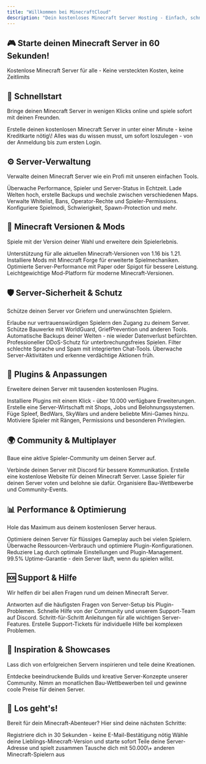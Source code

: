 ```yaml
---
title: "Willkommen bei MinecraftCloud"
description: "Dein kostenloses Minecraft Server Hosting - Einfach, schnell und für immer gratis"
---
```


## 🎮 Starte deinen Minecraft Server in 60 Sekunden\!

Kostenlose Minecraft Server für alle - Keine versteckten Kosten, keine Zeitlimits

## 🚀 Schnellstart

Bringe deinen Minecraft Server in wenigen Klicks online und spiele sofort mit deinen Freunden.

<Columns cols={2}>
  <Card title="Server erstellen" icon="plus" horizontal={false} href="/basics/create-server">
    Erstelle deinen kostenlosen Minecraft Server in unter einer Minute - keine Kreditkarte nötig\!
  </Card>
  <Card title="Erste Schritte" icon="play" horizontal={false} href="/basics/create-server">
    Alles was du wissen musst, um sofort loszulegen - von der Anmeldung bis zum ersten Login.
  </Card>
</Columns>

## ⚙️ Server-Verwaltung

Verwalte deinen Minecraft Server wie ein Profi mit unseren einfachen Tools.

<Columns cols={2}>
  <Card title="Server-Dashboard" icon="gauge" href="/dashboard">
    Überwache Performance, Spieler und Server-Status in Echtzeit.
  </Card>
  <Card title="World-Management" icon="globe" href="/basics/upload-world">
    Lade Welten hoch, erstelle Backups und wechsle zwischen verschiedenen Maps.
  </Card>
  <Card title="Spieler-Verwaltung" icon="users">
    Verwalte Whitelist, Bans, Operator-Rechte und Spieler-Permissions.
  </Card>
  <Card title="Server-Einstellungen" icon="cog">
    Konfiguriere Spielmodi, Schwierigkeit, Spawn-Protection und mehr.
  </Card>
</Columns>

## 🔧 Minecraft Versionen & Mods

Spiele mit der Version deiner Wahl und erweitere dein Spielerlebnis.

<Columns cols={2}>
  <Card title="Vanilla Minecraft" icon="cube">
    Unterstützung für alle aktuellen Minecraft-Versionen von 1.16 bis 1.21.
  </Card>
  <Card title="Forge Server" icon="hammer">
    Installiere Mods mit Minecraft Forge für erweiterte Spielmechaniken.
  </Card>
  <Card title="Paper/Spigot" icon="paper-plane">
    Optimierte Server-Performance mit Paper oder Spigot für bessere Leistung.
  </Card>
  <Card title="Fabric Mods" icon="puzzle-piece">
    Leichtgewichtige Mod-Platform für moderne Minecraft-Versionen.
  </Card>
</Columns>

## 🛡️ Server-Sicherheit & Schutz

Schütze deinen Server vor Griefern und unerwünschten Spielern.

<Columns cols={3}>
  <Card title="Whitelist System" icon="shield-check">
    Erlaube nur vertrauenswürdigen Spielern den Zugang zu deinem Server.
  </Card>
  <Card title="Anti-Grief Plugins" icon="shield">
    Schütze Bauwerke mit WorldGuard, GriefPrevention und anderen Tools.
  </Card>
  <Card title="Backup & Restore" icon="cloud-arrow-down">
    Automatische Backups deiner Welten - nie wieder Datenverlust befürchten.
  </Card>
  <Card title="DDoS-Schutz" icon="shield-alt">
    Professioneller DDoS-Schutz für unterbrechungsfreies Spielen.
  </Card>
  <Card title="Chat-Moderation" icon="comment-slash">
    Filter schlechte Sprache und Spam mit integrierten Chat-Tools.
  </Card>
  <Card title="Server-Monitoring" icon="chart-line">
    Überwache Server-Aktivitäten und erkenne verdächtige Aktionen früh.
  </Card>
</Columns>

## 🎨 Plugins & Anpassungen

Erweitere deinen Server mit tausenden kostenlosen Plugins.

<Columns cols={2}>
  <Card title="Plugin-Installation" icon="download">
    Installiere Plugins mit einem Klick - über 10.000 verfügbare Erweiterungen.
  </Card>
  <Card title="Economy-Plugins" icon="coins">
    Erstelle eine Server-Wirtschaft mit Shops, Jobs und Belohnungssystemen.
  </Card>
  <Card title="Mini-Games" icon="gamepad">
    Füge Spleef, BedWars, SkyWars und andere beliebte Mini-Games hinzu.
  </Card>
  <Card title="Rank-Systeme" icon="trophy">
    Motiviere Spieler mit Rängen, Permissions und besonderen Privilegien.
  </Card>
</Columns>

## 🌍 Community & Multiplayer

Baue eine aktive Spieler-Community um deinen Server auf.

<Columns cols={2}>
  <Card title="Discord Integration" icon="discord">
    Verbinde deinen Server mit Discord für bessere Kommunikation.
  </Card>
  <Card title="Website erstellen" icon="globe">
    Erstelle eine kostenlose Website für deinen Minecraft Server.
  </Card>
  <Card title="Voting-Systeme" icon="heart">
    Lasse Spieler für deinen Server voten und belohne sie dafür.
  </Card>
  <Card title="Events & Contests" icon="calendar">
    Organisiere Bau-Wettbewerbe und Community-Events.
  </Card>
</Columns>

## 📊 Performance & Optimierung

Hole das Maximum aus deinem kostenlosen Server heraus.

<Columns cols={2}>
  <Card title="Server-Performance" icon="bolt">
    Optimiere deinen Server für flüssiges Gameplay auch bei vielen Spielern.
  </Card>
  <Card title="RAM & CPU Monitoring" icon="memory">
    Überwache Ressourcen-Verbrauch und optimiere Plugin-Konfigurationen.
  </Card>
  <Card title="Lag-Reduktion" icon="timer">
    Reduziere Lag durch optimale Einstellungen und Plugin-Management.
  </Card>
  <Card title="Uptime Garantie" icon="clock">
    99.5% Uptime-Garantie - dein Server läuft, wenn du spielen willst.
  </Card>
</Columns>

## 🆘 Support & Hilfe

Wir helfen dir bei allen Fragen rund um deinen Minecraft Server.

<Columns cols={2}>
  <Card title="Häufige Fragen" icon="question-circle">
    Antworten auf die häufigsten Fragen von Server-Setup bis Plugin-Problemen.
  </Card>
  <Card title="Discord Support" icon="headset">
    Schnelle Hilfe von der Community und unserem Support-Team auf Discord.
  </Card>
  <Card title="Video-Tutorials" icon="video">
    Schritt-für-Schritt Anleitungen für alle wichtigen Server-Features.
  </Card>
  <Card title="Ticket-System" icon="ticket">
    Erstelle Support-Tickets für individuelle Hilfe bei komplexen Problemen.
  </Card>
</Columns>

## 🌟 Inspiration & Showcases

Lass dich von erfolgreichen Servern inspirieren und teile deine Kreationen.

<Columns cols={2}>
  <Card title="Server-Showcase ansehen" icon="stars">
    Entdecke beeindruckende Builds und kreative Server-Konzepte unserer Community.
  </Card>
  <Card title="Build-Wettbewerbe" icon="trophy">
    Nimm an monatlichen Bau-Wettbewerben teil und gewinne coole Preise für deinen Server.
  </Card>
</Columns>

## 🎯 Los geht's\!

Bereit für dein Minecraft-Abenteuer? Hier sind deine nächsten Schritte:

<Columns cols={2}>
  <Card title="Kostenlosen Account erstellen" icon="user-plus" href="https://craftinghosting.com">
    Registriere dich in 30 Sekunden - keine E-Mail-Bestätigung nötig
  </Card>
  <Card title="Ersten Server erstellen" icon="plus" href="https://craftinghosting.com">
    Wähle deine Lieblings-Minecraft-Version und starte sofort
  </Card>
  <Card title="Freunde einladen" icon="users" href="https://craftinghosting.com">
    Teile deine Server-Adresse und spielt zusammen
  </Card>
  <Card title="Community beitreten" icon="discord" href="https://discord.gg/minecraftcloud">
    Tausche dich mit 50.000\+ anderen Minecraft-Spielern aus
  </Card>
</Columns>